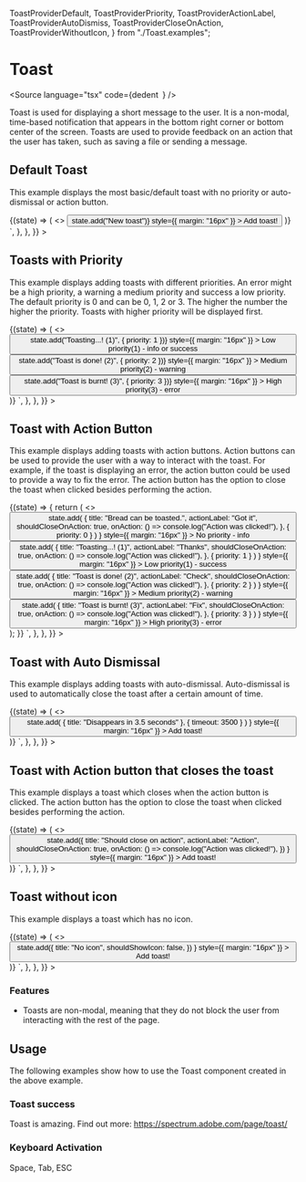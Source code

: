   ToastProviderDefault,
  ToastProviderPriority,
  ToastProviderActionLabel,
  ToastProviderAutoDismiss,
  ToastProviderCloseOnAction,
  ToastProviderWithoutIcon,
} from "./Toast.examples";

<Meta title="Navigation/Toast" component={Toast} />

# Toast

<Source
  language="tsx"
  code={dedent`
  `}
/>

Toast is used for displaying a short message to the user. It is a non-modal, time-based notification that appears in the bottom right corner or bottom center of the screen. Toasts are used to provide feedback on an action that the user has taken, such as saving a file or sending a message.

## Default Toast

This example displays the most basic/default toast with no priority or auto-dismissal or action button.

<Preview>
  <Story
    name="a) Default Toast"
    args={{}}
    parameters={{
      docs: {
        source: {
          code: dedent`
    <ToastProvider>
      {(state) => (
        <>
          <Button
            onClick={() => state.add("New toast")}
            style={{ margin: "16px" }}
          >
            Add toast!
          </Button>
        </>
      )}
    </ToastProvider>`,
        },
      },
    }}
  >
    <ToastProviderDefault />
  </Story>
</Preview>

<Source language="tsx" id="data-toast--a-default-toast" />

## Toasts with Priority

This example displays adding toasts with different priorities.
An error might be a high priority, a warning a medium priority and success a low priority.
The default priority is 0 and can be 0, 1, 2 or 3.
The higher the number the higher the priority.
Toasts with higher priority will be displayed first.

<Preview>
  <Story
    name="b) Toast Priority"
    args={{}}
    parameters={{
      docs: {
        source: {
          code: dedent`
    <ToastProvider>
      {(state) => (
        <>
          <Button
            onClick={() => state.add("Toasting...! (1)", { priority: 1 })}
            style={{ margin: "16px" }}
          >
            Low priority(1) - info or success
          </Button>
          <Button
            onClick={() => state.add("Toast is done! (2)", { priority: 2 })}
            style={{ margin: "16px" }}
          >
            Medium priority(2) - warning
          </Button>
          <Button
            onClick={() => state.add("Toast is burnt! (3)", { priority: 3 })}
            style={{ margin: "16px" }}
          >
            High priority(3) - error
          </Button>
        </>
      )}
    </ToastProvider>`,
        },
      },
    }}
  >
    <ToastProviderPriority />
  </Story>
</Preview>

<Source language="tsx" id="data-toast--b-toast-priority" />

## Toast with Action Button

This example displays adding toasts with action buttons.
Action buttons can be used to provide the user with a way to interact with the toast.
For example, if the toast is displaying an error, the action button could be used to provide a way to fix the error.
The action button has the option to close the toast when clicked besides performing the action.

<Preview>
  <Story
    name="c) Toast Action Buttons"
    args={{}}
    parameters={{
      docs: {
        source: {
          code: dedent`
    <ToastProvider>
      {(state) => {
        return (
          <>
            <Button
              onClick={() =>
                state.add(
                  {
                    title: "Bread can be toasted.",
                    actionLabel: "Got it",
                    shouldCloseOnAction: true,
                    onAction: () => console.log("Action was clicked!"),
                  },
                  { priority: 0 }
                )
              }
              style={{ margin: "16px" }}
            >
              No priority - info
            </Button>
            <Button
              onClick={() =>
                state.add(
                  {
                    title: "Toasting...! (1)",
                    actionLabel: "Thanks",
                    shouldCloseOnAction: true,
                    onAction: () => console.log("Action was clicked!"),
                  },
                  { priority: 1 }
                )
              }
              style={{ margin: "16px" }}
            >
              Low priority(1) - success
            </Button>
            <Button
              onClick={() =>
                state.add(
                  {
                    title: "Toast is done! (2)",
                    actionLabel: "Check",
                    shouldCloseOnAction: true,
                    onAction: () => console.log("Action was clicked!"),
                  },
                  { priority: 2 }
                )
              }
              style={{ margin: "16px" }}
            >
              Medium priority(2) - warning
            </Button>
            <Button
              onClick={() =>
                state.add(
                  {
                    title: "Toast is burnt! (3)",
                    actionLabel: "Fix",
                    shouldCloseOnAction: true,
                    onAction: () => console.log("Action was clicked!"),
                  },
                  { priority: 3 }
                )
              }
              style={{ margin: "16px" }}
            >
              High priority(3) - error
            </Button>
          </>
        );
      }}
    </ToastProvider>`,
        },
      },
    }}
  >
    <ToastProviderActionLabel />
  </Story>
</Preview>

<Source language="tsx" id="data-toast--c-toast-action-button" />

## Toast with Auto Dismissal

This example displays adding toasts with auto-dismissal.
Auto-dismissal is used to automatically close the toast after a certain amount of time.

<Preview>
  <Story
    name="d) Auto Dismiss"
    args={{}}
    parameters={{
      docs: {
        source: {
          code: dedent`
    <ToastProvider>
      {(state) => (
        <>
          <Button
            onClick={() =>
              state.add(
                { title: "Disappears in 3.5 seconds" },
                { timeout: 3500 }
              )
            }
            style={{ margin: "16px" }}
          >
            Add toast!
          </Button>
        </>
      )}
    </ToastProvider>`,
        },
      },
    }}
  >
    <ToastProviderAutoDismiss />
  </Story>
</Preview>

<Source language="tsx" id="data-toast--d--toast-auto-dismissal" />

## Toast with Action button that closes the toast

This example displays a toast which closes when the action button is clicked.
The action button has the option to close the toast when clicked besides performing the action.

<Preview>
  <Story
    name="e) Close on Action"
    args={{}}
    parameters={{
      docs: {
        source: {
          code: dedent`
    <ToastProvider>
      {(state) => (
        <>
          <Button
            onClick={() =>
              state.add({
                title: "Should close on action",
                actionLabel: "Action",
                shouldCloseOnAction: true,
                onAction: () => console.log("Action was clicked!"),
              })
            }
            style={{ margin: "16px" }}
          >
            Add toast!
          </Button>
        </>
      )}
    </ToastProvider>`,
        },
      },
    }}
  >
    <ToastProviderCloseOnAction />
  </Story>
</Preview>

<Source language="tsx" id="data-toast--e-toast-close-on-action" />

## Toast without icon

This example displays a toast which has no icon.

<Preview>
  <Story
    name="f) No icon"
    args={{}}
    parameters={{
      docs: {
        source: {
          code: dedent`
    <ToastProvider>
      {(state) => (
        <>
          <Button
            onClick={() =>
              state.add({
                title: "No icon",
                shouldShowIcon: false,
              })
            }
            style={{ margin: "16px" }}
          >
            Add toast!
          </Button>
        </>
      )}
    </ToastProvider>`,
        },
      },
    }}
  >
    <ToastProviderWithoutIcon />
  </Story>
</Preview>

<Source language="tsx" id="data-toast--f-toast-no-icon" />

### Features

- Toasts are non-modal, meaning that they do not block the user from interacting with the rest of the page.

## Usage

The following examples show how to use the Toast component created in the above example.

### Toast success

Toast is amazing. Find out more: https://spectrum.adobe.com/page/toast/

### Keyboard Activation

Space, Tab, ESC
